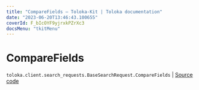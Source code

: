 ```yaml
---
title: "CompareFields — Toloka-Kit | Toloka documentation"
date: "2023-06-20T13:46:43.100655"
coverId: F_bIcOYF9yjrxkPZrXc3
docsMenu: "tkitMenu"
---
```


# CompareFields

`toloka.client.search_requests.BaseSearchRequest.CompareFields` | [Source code](https://github.com/Toloka/toloka-kit/blob/v1.2.0/src/client/search_requests.py#L174)